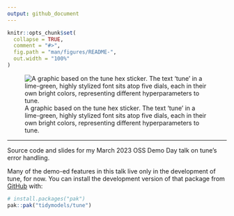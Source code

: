 ```yaml
---
output: github_document
---
```


<!-- README.md is generated from README.Rmd. Please edit that file -->

```r
knitr::opts_chunk$set(
  collapse = TRUE,
  comment = "#>",
  fig.path = "man/figures/README-",
  out.width = "100%"
)
```


![A graphic based on the tune hex sticker. The text 'tune' in a lime-green, highly stylized font sits atop five dials, each in their own bright colors, representing different hyperparameters to tune.](tune_logo.png)

---

Source code and slides for my March 2023 OSS Demo Day talk on tune's error handling.

Many of the demo-ed features in this talk live only in the development of tune, for now. You can install the development version of that package from [GitHub](https://github.com/) with:

``` r
# install.packages("pak")
pak::pak("tidymodels/tune")
```
